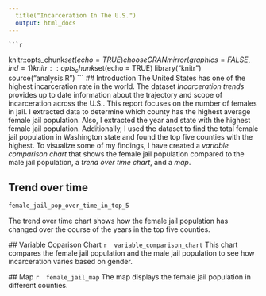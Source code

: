 ```yaml
---
  title("Incarceration In The U.S.")
  output: html_docs
---
```

    ```r
  knitr::opts_chunk$set(echo = TRUE)
  chooseCRANmirror(graphics = FALSE, ind = 1)
  knitr::opts_chunk$set(echo = TRUE)
  library("knitr")
  source("analysis.R")
  ```
## Introduction 
  The United States has one of the highest incarceration rate in the world. The dataset _Incarceration trends_ provides up to date information about the trajectory 
  and scope of incarceration across the U.S.. This report focuses on the number of females in jail. I extracted data to determine which county has the highest average female
  jail population. Also, I extracted the year and state with the highest female jail population. Additionally, I used the dataset to find the total female jail population in Washington state and found the top five counties with the highest.
  To visualize some of my findings, I have created a _variable comparison chart_ that shows the female jail population compared to the male jail population, a _trend over time chart_, and a _map_.

## Trend over time 
 ```r
 female_jail_pop_over_time_in_top_5
 ```
 The trend over time chart shows how the female jail population has changed over the course of the years in the top five counties. 
 
 ## Variable Coparison Chart
 ```r
 variable_comparison_chart
 ```
 This chart compares the female jail population and the male jail population to see how incarceration varies based on gender. 
 
 ## Map
 ```r
 female_jail_map
 ```
 The map displays the female jail population in different counties. 
  
  
  
